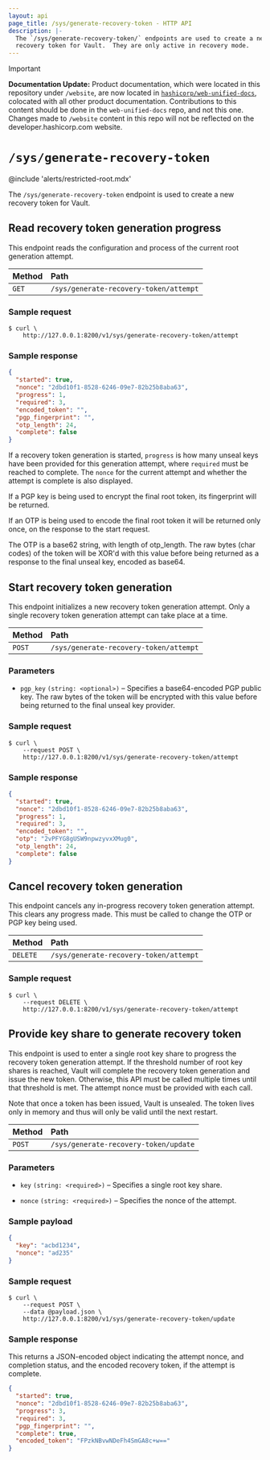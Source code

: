 ```yaml
---
layout: api
page_title: /sys/generate-recovery-token - HTTP API
description: |-
  The `/sys/generate-recovery-token/` endpoints are used to create a new
  recovery token for Vault.  They are only active in recovery mode.
---
```


> [!IMPORTANT]  
> **Documentation Update:** Product documentation, which were located in this repository under `/website`, are now located in [`hashicorp/web-unified-docs`](https://github.com/hashicorp/web-unified-docs), colocated with all other product documentation. Contributions to this content should be done in the `web-unified-docs` repo, and not this one. Changes made to `/website` content in this repo will not be reflected on the developer.hashicorp.com website.

# `/sys/generate-recovery-token`

@include 'alerts/restricted-root.mdx'

The `/sys/generate-recovery-token` endpoint is used to create a new recovery
token for Vault.

## Read recovery token generation progress

This endpoint reads the configuration and process of the current root generation
attempt.

| Method | Path                                   |
| :----- | :------------------------------------- |
| `GET`  | `/sys/generate-recovery-token/attempt` |

### Sample request

```shell-session
$ curl \
    http://127.0.0.1:8200/v1/sys/generate-recovery-token/attempt
```

### Sample response

```json
{
  "started": true,
  "nonce": "2dbd10f1-8528-6246-09e7-82b25b8aba63",
  "progress": 1,
  "required": 3,
  "encoded_token": "",
  "pgp_fingerprint": "",
  "otp_length": 24,
  "complete": false
}
```

If a recovery token generation is started, `progress` is how many unseal keys
have been provided for this generation attempt, where `required` must be reached
to complete. The `nonce` for the current attempt and whether the attempt is
complete is also displayed.

If a PGP key is being used to encrypt the final root
token, its fingerprint will be returned.

If an OTP is being used to encode the final root token it will be returned only
once, on the response to the start request.

The OTP is a base62 string, with length of otp_length.
The raw bytes (char codes) of the token will be XOR'd with
this value before being returned as a response to the final unseal
key, encoded as base64.

## Start recovery token generation

This endpoint initializes a new recovery token generation attempt. Only a single
recovery token generation attempt can take place at a time.

| Method | Path                                   |
| :----- | :------------------------------------- |
| `POST` | `/sys/generate-recovery-token/attempt` |

### Parameters

- `pgp_key` `(string: <optional>)` – Specifies a base64-encoded PGP public key.
  The raw bytes of the token will be encrypted with this value before being
  returned to the final unseal key provider.

### Sample request

```shell-session
$ curl \
    --request POST \
    http://127.0.0.1:8200/v1/sys/generate-recovery-token/attempt
```

### Sample response

```json
{
  "started": true,
  "nonce": "2dbd10f1-8528-6246-09e7-82b25b8aba63",
  "progress": 1,
  "required": 3,
  "encoded_token": "",
  "otp": "2vPFYG8gUSW9npwzyvxXMug0",
  "otp_length": 24,
  "complete": false
}
```

## Cancel recovery token generation

This endpoint cancels any in-progress recovery token generation attempt. This
clears any progress made. This must be called to change the OTP or PGP key being
used.

| Method   | Path                                   |
| :------- | :------------------------------------- |
| `DELETE` | `/sys/generate-recovery-token/attempt` |

### Sample request

```shell-session
$ curl \
    --request DELETE \
    http://127.0.0.1:8200/v1/sys/generate-recovery-token/attempt
```

## Provide key share to generate recovery token

This endpoint is used to enter a single root key share to progress the
recovery token generation attempt. If the threshold number of root key shares
is reached, Vault will complete the recovery token generation and issue the new
token. Otherwise, this API must be called multiple times until that threshold
is met. The attempt nonce must be provided with each call.

Note that once a token has been issued, Vault is unsealed. The token lives
only in memory and thus will only be valid until the next restart.

| Method | Path                                  |
| :----- | :------------------------------------ |
| `POST` | `/sys/generate-recovery-token/update` |

### Parameters

- `key` `(string: <required>)` – Specifies a single root key share.

- `nonce` `(string: <required>)` – Specifies the nonce of the attempt.

### Sample payload

```json
{
  "key": "acbd1234",
  "nonce": "ad235"
}
```

### Sample request

```shell-session
$ curl \
    --request POST \
    --data @payload.json \
    http://127.0.0.1:8200/v1/sys/generate-recovery-token/update
```

### Sample response

This returns a JSON-encoded object indicating the attempt nonce, and completion
status, and the encoded recovery token, if the attempt is complete.

```json
{
  "started": true,
  "nonce": "2dbd10f1-8528-6246-09e7-82b25b8aba63",
  "progress": 3,
  "required": 3,
  "pgp_fingerprint": "",
  "complete": true,
  "encoded_token": "FPzkNBvwNDeFh4SmGA8c+w=="
}
```

